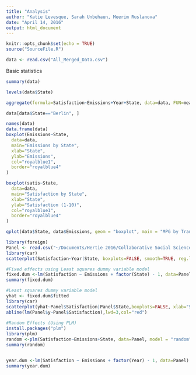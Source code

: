 ```yaml
---
title: "Analysis"
author: "Katie Levesque, Sarah Unbehaun, Meerim Ruslanova"
date: "April 14, 2016"
output: html_document
---
```


```r
knitr::opts_chunk$set(echo = TRUE)
source("SourceFile.R")
```


```r
data <- read.csv("All_Merged_Data.csv")
```

Basic statistics

```r
summary(data)

levels(data$State)
```

```r
aggregate(formula=Satisfaction~Emissions+Year+State, data=data, FUN=mean)

data[data$State=="Berlin", ]
```

```r
names(data)
data.frame(data)
boxplot(Emissions~State,
  data=data,
  main="Emissions by State",
  xlab="State",
  ylab="Emissions",
  col="royalblue1",
  border="royalblue4"
)
```

```r
boxplot(satis~State,
  data=data,
  main="Satisfaction by State",
  xlab="State",
  ylab="Satisfaction (1-10)",
  col="royalblue1",
  border="royalblue4"
)
```

```r
qplot(data$State, data$Emissions, geom = "boxplot", main = "MPG by Transmission Type", xlab = "Transmission", ylab = "MPG", fill = factor(data$State)) + guides(fill=FALSE)
```

```r
library(foreign)
Panel <- read.csv("~/Documents/Hertie 2016/Collaborative Social Science Data/Research Project/GitHub/Climate-Happiness-Repository/AllMergedData.csv")
library(car)
scatterplot(Satisfaction~Year|State, boxplots=FALSE, smooth=TRUE, reg.line=FALSE, data=Panel)
```


```r
#Fixed effects using Least squares dummy variable model
fixed.dum <-lm(Satisfaction ~ Emissions + factor(State) - 1, data=Panel)
summary(fixed.dum)

#Least squares dummy variable model
yhat <- fixed.dum$fitted
library(car)
scatterplot(yhat~Panel$Satisfaction|Panel$State,boxplots=FALSE, xlab="Satisfaction", ylab="yhat",smooth=FALSE)
abline(lm(Panel$y~Panel$Satisfaction),lwd=3,col="red")
 
#Random Effects (Using PLM)
install.packages("plm")
library(plm)
random <-plm(Satisfaction~Emissions+State, data=Panel, model = "random")
summary(random)


year.dum <-lm(Satisfaction ~ Emissions + factor(Year) - 1, data=Panel)
summary(year.dum)
```

